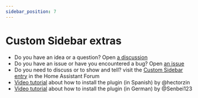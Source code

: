 ```yaml
---
sidebar_position: 7
---
```


# Custom Sidebar extras

* Do you have an idea or a question? Open [a discussion](https://github.com/elchininet/custom-sidebar/discussions)
* Do you have an issue or have you encountered a bug? Open [an issue](https://github.com/elchininet/custom-sidebar/issues)
* Do you need to discuss or to show and tell? visit the [Custom Sidebar entry](https://community.home-assistant.io/t/custom-sidebar-manage-home-assistants-sidebar-items-per-user-or-device-basis/665800) in the Home Assistant Forum
* [Video tutorial](https://youtu.be/oecwBjPmlYo) about how to install the plugin (in Spanish) by @hectorzin
* [Video tutorial](https://youtu.be/CPVumRS8v7o) about how to install the plugin (in German) by @Senbei123